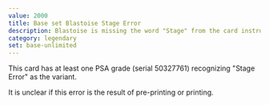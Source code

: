 ```yaml
---
value: 2000
title: Base set Blastoise Stage Error
description: Blastoise is missing the word "Stage" from the card instruction
category: legendary
set: base-unlimited
---
```


This card has at least one PSA grade (serial 50327761) recognizing "Stage Error" as the variant.

It is unclear if this error is the result of pre-printing or printing.
